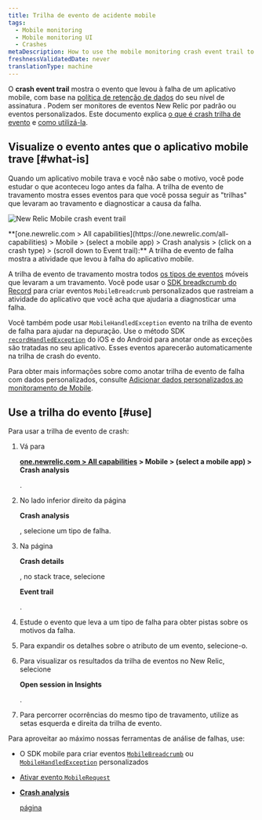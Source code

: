 ```yaml
---
title: Trilha de evento de acidente mobile
tags:
  - Mobile monitoring
  - Mobile monitoring UI
  - Crashes
metaDescription: How to use the mobile monitoring crash event trail to find the reasons for a mobile app crash.
freshnessValidatedDate: never
translationType: machine
---
```



O <InlinePopover type="mobile"/><DoNotTranslate>**crash event trail**</DoNotTranslate> mostra o evento que levou à falha de um aplicativo mobile, com base na [política de retenção de dados](/docs/accounts-partnerships/accounts/account-billing-usage/data-retention) do seu nível de assinatura . Podem ser monitores de eventos New Relic por padrão ou eventos personalizados. Este documento explica [o que é crash trilha de evento](#what-is) e [como utilizá-la](#use).

## Visualize o evento antes que o aplicativo mobile trave [#what-is]

Quando um aplicativo mobile trava e você não sabe o motivo, você pode estudar o que aconteceu logo antes da falha. A trilha de evento de travamento mostra esses eventos para que você possa seguir as "trilhas" que levaram ao travamento e diagnosticar a causa da falha.

<img
  title="Android-Insights-event-trail.jpg"
  alt="New Relic Mobile crash event trail "
  src={mobileCrashEventTrail}
/>

<figcaption>
  <DoNotTranslate>**[one.newrelic.com > All capabilities](https://one.newrelic.com/all-capabilities) > Mobile > (select a mobile app) > Crash analysis > (click on a crash type) > (scroll down to Event trail):**</DoNotTranslate> A trilha de evento de falha mostra a atividade que levou à falha do aplicativo mobile.
</figcaption>

A trilha de evento de travamento mostra todos [os tipos de eventos](/docs/insights/explore-add-data/custom-events/insert-query-custom-mobile-app-events-attributes#event-definition) móveis que levaram a um travamento. Você pode usar o [SDK breadkcrumb do Record](/docs/mobile-monitoring/new-relic-mobile/mobile-sdk/record-breadcrumb/) para criar eventos `MobileBreadcrumb` personalizados que rastreiam a atividade do aplicativo que você acha que ajudaria a diagnosticar uma falha.

Você também pode usar `MobileHandledException` evento na trilha de evento de falha para ajudar na depuração. Use o método SDK [`recordHandledException`](/docs/mobile-monitoring/new-relic-mobile/mobile-sdk/record-handled-exceptions/) do iOS e do Android para anotar onde as exceções são tratadas no seu aplicativo. Esses eventos aparecerão automaticamente na trilha de crash do evento.

Para obter mais informações sobre como anotar trilha de evento de falha com dados personalizados, consulte [Adicionar dados personalizados ao monitoramento de Mobile](/docs/mobile-monitoring/new-relic-mobile/maintenance/add-custom-data-new-relic-mobile).

## Use a trilha do evento [#use]

Para usar a trilha de evento de crash:

1. Vá para

   <DoNotTranslate>**[one.newrelic.com > All capabilities](https://one.newrelic.com/all-capabilities) > Mobile > (select a mobile app) > Crash analysis**</DoNotTranslate>

   .

2. No lado inferior direito da página

   <DoNotTranslate>**Crash analysis**</DoNotTranslate>

   , selecione um tipo de falha.

3. Na página

   <DoNotTranslate>**Crash details**</DoNotTranslate>

   , no stack trace, selecione

   <DoNotTranslate>**Event trail**</DoNotTranslate>

   .

4. Estude o evento que leva a um tipo de falha para obter pistas sobre os motivos da falha.

5. Para expandir os detalhes sobre o atributo de um evento, selecione-o.

6. Para visualizar os resultados da trilha de eventos no New Relic, selecione

   <DoNotTranslate>**Open session in Insights**</DoNotTranslate>

   .

7. Para percorrer ocorrências do mesmo tipo de travamento, utilize as setas esquerda e direita da trilha de evento.

Para aproveitar ao máximo nossas ferramentas de análise de falhas, use:

* O SDK mobile para criar eventos [`MobileBreadcrumb`](/docs/mobile-monitoring/new-relic-mobile/mobile-sdk/record-breadcrumb/) ou [`MobileHandledException`](/docs/mobile-monitoring/new-relic-mobile/mobile-sdk/record-handled-exceptions/) personalizados

* [Ativar evento `MobileRequest`](/docs/mobile-monitoring/mobile-monitoring-ui/network-pages/analyze-network-requests-using-mobilerequest-event-data)

* <DoNotTranslate>[**Crash analysis**](/docs/mobile-monitoring/mobile-monitoring-ui/crashes/crash-analysis-group-filter-your-crashes)</DoNotTranslate>

  [ página](/docs/mobile-monitoring/mobile-monitoring-ui/crashes/crash-analysis-group-filter-your-crashes)